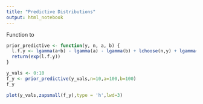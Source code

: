 ```yaml
---
title: "Predictive Distributions"
output: html_notebook
---
```


Function to 
```r
prior_predictive <- function(y, n, a, b) {
  l.f.y <- lgamma(a+b) - lgamma(a) - lgamma(b) + lchoose(n,y) + lgamma(a+y) + lgamma(b+n-y) - lgamma(a+b+n)
  return(exp(l.f.y))
}
```

```r
y_vals <- 0:10
f_y <- prior_predictive(y_vals,n=10,a=100,b=100)
f_y
```


```r
plot(y_vals,zapsmall(f_y),type = 'h',lwd=3)
```

